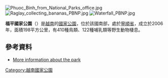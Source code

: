 {{Onesource|time=2021-04-09T02:48:55+00:00}}
{{coord|12|04|16|N|108|45|02|E|display=title}}

[[Image:Phuoc_Binh_from_National_Parks_office.jpg|right]]
[[Image:Raglay_collecting_bananas_PBNP.jpg|right]]
[[Image:Waterfall_PBNP.jpg|right]]

'''福平國家公園'''（{{lang-vi|Vườn quốc gia Phước Bình}}）是[[越南|越南]]的[[國家公園|國家公園]]，位於該國南部，處於[[寧順省|寧順省]]，成立於2006年，面積198平方公里，有410種鳥類、122種哺乳類等野生動物棲息。

==參考資料==
*[http://www.vnppa.org.vn/?m=news&a=page_newsdetail&newsid=1052&levelone=141&lang=vi More information about the park]
{{越南国家公园}}
{{Vietnam-geo-stub}}
[[Category:越南國家公園|Category:越南國家公園]]